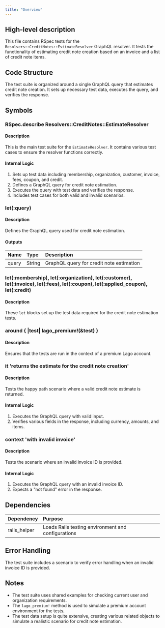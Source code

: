```yaml
---
title: "Overview"
---
```


## High-level description
This file contains RSpec tests for the `Resolvers::CreditNotes::EstimateResolver` GraphQL resolver. It tests the functionality of estimating credit note creation based on an invoice and a list of credit note items.

## Code Structure
The test suite is organized around a single GraphQL query that estimates credit note creation. It sets up necessary test data, executes the query, and verifies the response.

## Symbols

### RSpec.describe Resolvers::CreditNotes::EstimateResolver
#### Description
This is the main test suite for the `EstimateResolver`. It contains various test cases to ensure the resolver functions correctly.

#### Internal Logic
1. Sets up test data including membership, organization, customer, invoice, fees, coupon, and credit.
2. Defines a GraphQL query for credit note estimation.
3. Executes the query with test data and verifies the response.
4. Includes test cases for both valid and invalid scenarios.

### let(:query)
#### Description
Defines the GraphQL query used for credit note estimation.

#### Outputs
| Name | Type | Description |
|:-----|:-----|:------------|
| query | String | GraphQL query for credit note estimation |

### let(:membership), let(:organization), let(:customer), let(:invoice), let(:fees), let(:coupon), let(:applied_coupon), let(:credit)
#### Description
These `let` blocks set up the test data required for the credit note estimation tests.

### around { |test| lago_premium!(&test) }
#### Description
Ensures that the tests are run in the context of a premium Lago account.

### it 'returns the estimate for the credit note creation'
#### Description
Tests the happy path scenario where a valid credit note estimate is returned.

#### Internal Logic
1. Executes the GraphQL query with valid input.
2. Verifies various fields in the response, including currency, amounts, and items.

### context 'with invalid invoice'
#### Description
Tests the scenario where an invalid invoice ID is provided.

#### Internal Logic
1. Executes the GraphQL query with an invalid invoice ID.
2. Expects a "not found" error in the response.

## Dependencies
| Dependency | Purpose |
|:-----------|:--------|
| rails_helper | Loads Rails testing environment and configurations |

## Error Handling
The test suite includes a scenario to verify error handling when an invalid invoice ID is provided.

## Notes
- The test suite uses shared examples for checking current user and organization requirements.
- The `lago_premium!` method is used to simulate a premium account environment for the tests.
- The test data setup is quite extensive, creating various related objects to simulate a realistic scenario for credit note estimation.